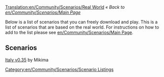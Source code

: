[[Translation:en/Community/Scenarios/Real World]]
''« Back to [[en/Community/Scenarios/Main Page]]''

Below is a list of scenarios that you can freely download and play. This is a list of scenarios that are based on the real world. For instructions on how to add to the list please see [[en/Community/Scenarios/Main Page]].

==Scenarios==

[http://wiki.openttd.org/index.php/Scenarios_by_Size_2048x2048 Italy v0.35] by Mikima

[[Category:en/Community/Scenarios/Scenario Listings]]